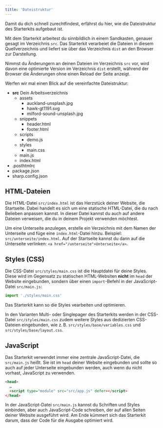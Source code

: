 ```yaml
---
title: 'Dateistruktur'
---
```



<Lead>
  Damit du dich schnell zurechtfindest, erfährst du hier, wie die Dateistruktur
  des Starterkits aufgebaut ist.
</Lead>

Mit dem Starterkit arbeitest du sinnbildlich in einem Sandkasten, genauer gesagt im Verzeichnis `src`. Das Starterkit verarbeiet die Dateien in diesem Quellverzeichnis und liefert sie über das Verzeichnis `dist` an den Browser zur Darstellung.

Nimmst du Änderungern an deinen Dateien im Verzeichnis `src` vor, wird davon eine optimierte Version im Verzeichnis `dist` erstellt, während der Browser die Änderungen ohne einen Reload der Seite anzeigt.

Werfen wir mal einen Blick auf die vereinfachte Dateistruktur:

<FileTree>

- **src** Dein Arbeitsverzeichnis
  - assets
    - auckland-unsplash.jpg
    - hawk-gt1191.svg
    - milford-sound-unsplash.jpg
  - snippets
    - header.html
    - footer.html
  - scripts
    - demo.js
  - styles
    - main.css
  - main.js
  - index.html
- .posthtmlrc
- package.json
- sharp.config.json

</FileTree>

## HTML-Dateien

Die HTML-Datei `src/index.html` ist das Herzstück deiner Website, die Startseite. Dabei handelt es sich um eine statische HTML-Datei, die du nach Belieben anpassen kannst. In dieser Datei kannst du auch auf andere Dateien verweisen, die du in deinem Projekt verwenden möchtest.

Um eine Unterseite anzulegen, erstelle ein Verzeichnis mit dem Namen der Unterseite und füge eine `index.html`-Datei hinzu. Beispiel: `src/unterseite/index.html`. Auf der Startseite kannst du dann auf die Unterseite verlinken: `<a href="/unterseite">Unterseite</a>`.

## Styles (CSS)

Die CSS-Datei `src/styles/main.css` ist die Hauptdatei für deine Styles. Diese wird im Gegensatz zu statischen HTML-Websiten **nicht** im `head` der Website eingebunden, sondern über einen `import`-Befehl in der JavaScript-Datei `src/main.js`:

```js title="src/main.js"
import './styles/main.css'
```

Das Starterkit kann so die Styles vearbeiten und optimieren.

In den Varianten Multi- oder Singlepager des Starterkits werden in der CSS-Datei `src/styles/main.css` zudem weitere Styles aus dedizierten CSS-Dateien eingebunden, wie z. B. `src/styles/base/variables.css` und `src/styles/base/layout.css`.

## JavaScript

Das Starterkit verwendet immer eine zentrale JavaScript-Datei, die `src/main.js` heißt. Sie ist im `head` deiner Website eingebunden und sollte so auch auf jeder Unterseite eingebunden werden, auch wenn du nicht vorhast, JavaScript zu verwenden.

```html title="src/index.html"
<head>
  …
  <script type="module" src="src/app.js" defer></script>
</head>
```

In der JavaScript-Datei `src/main.js` kannst du Schriften und Styles einbinden, aber auch JavaScript-Code schreiben, der auf allen Seiten deiner Website ausgeführt wird. Am Ende kümmert sich das Starterkit darum, dass der Code für die Ausgabe optimiert wird.
